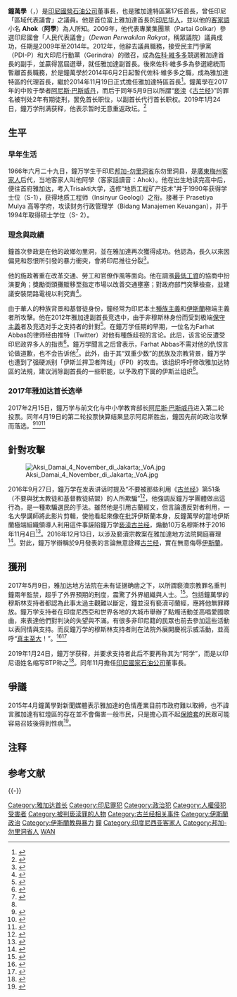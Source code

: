 {{Infobox officeholder
|honorific-prefix   = 
|name          = 鐘萬學
|image         = Gubernur DKI Basuki TP 鐘萬學.jpg
|size          = 
|caption       = 
|alt           = 
|office        = [[印尼國家石油公司|印尼國家石油公司]]董事長
|term_start    = 2019年11月25日
|term_end      = 
|deputy        = Pahala Mansury
|predecessor   = Tanri Abeng
|office2        = [[雅加达|雅加达]]特區首長
|term_start2    = 2014年11月19日
|term_end2      = 2017年5月9日
|predecessor2   = [[佐科·維多多|佐科·維多多]]
|successor2     = {{link-id|查罗特·赛夫·希达亚特|Djarot Saiful Hidayat}} {{small| (代理)}}<br> [[阿尼斯·巴斯威丹|阿尼斯·巴斯威丹]] {{small|(正任)}}
|office3        = [[雅加达|雅加达]]特區首長 <br> {{small|代理}}
|term_start3    = 2014年6月2日
|term_end3      = 2014年11月18日
|office4        = [[雅加达|雅加达]]副特區首長
|term_start4    = 2012年10月15日
|term_end4   
   = 2014年6月1日
|首長4          = [[佐科·維多多|佐科·維多多]]
|predecessor4   = {{tsl|id|Prijanto|普瑞延都}}
|office5       = 東勿里洞縣長
|term_start5   = 2005年8月3日
|term_end5     = 2006年12月22日
|predecessor5  = Usman Saleh
|successor5    = Khairul Efendi
|deputy5       = Khairul Efendi
|office6       = 人民代表議會（Dewan Perwakilan Rakyat）議員
|constituency6 = [[邦加-勿里洞省|邦加-勿里洞省]]
|term_start6   = 2009年10月1日
|term_end6     = 2012年4月26日
|birth_name    = Basuki Tjahaja Purnama
|birth_date    = {{birth date and age|1966|6|29}}
|birth_place   = {{印尼}}[[邦加-勿里洞省|邦加-勿里洞省]]東勿里洞縣
|death_date    = 
|death_place   =
|party = [[印尼斗争民主党|印尼斗争民主党]]（2019年—）<br/>[[無黨籍|無黨籍]]（2014年-2019年）<br/>大印尼行動黨（2012年－2014年9月11日）<br/>[[專業集團黨|專業集團黨]]（2008年－2012年）
|spouse        = 林雪莉（Veronica Tan，1997年結婚；2018年離婚<ref name=sh>[http://news.seehua.com/?p=353727 老婆搞婚外情！钟万学获孩子抚养权]詩華日報Online，2018年4月5日</ref> <br/>Puput Nastiti Devi (2019年結婚)
|children      = Nicholas Sean<ref name=sh/> <br> Nathania<ref name=sh/> <br> Daud Albeenner<ref name=sh/>
|父母  = 父：Indra Tjahaja Purnama（華名鐘劍南）<br/>母：Buniarti Ningsing（華名潘蓮秀）
|親屬          = {{tsl|id|Basuri Tjahaja Purnama|鐘萬有}}（弟弟）
|residence     = 
|alma_mater    = {{tsl|en|Trisakti University|特裏薩克蒂大學}} <br> {{tsl|id|Universitas Prasetiya Mulya|普拉色迪亚•穆尔亚大学}}
|profession    = 地質工程師、政治家
|religion = [[基督新教|基督新教]]
|语言 =  印尼语、英語、客家語
|signature     = Signature of Basuki Tjahaja Purnama.svg
|signature_alt =
|website       = [http://www.ahok.org 個人網站]
|footnotes     =
}}
'''鐘萬學'''（{{lang-id|'''Basuki Tjahaja Purnama'''}}，{{bd|1966年|6月29日|||}}）是[[印尼|印尼]][[印尼國家石油公司|國營石油公司]]董事長，也是雅加達特區第17任首長，曾任印尼「區域代表議會」之議員。他是首位當上雅加達首長的[[印尼华人|印尼华人]]，並以他的[[客家語|客家語]]小名 '''Ahok'''（'''阿學'''）為人所知。2009年，他代表專業集團黨（Partai Golkar）參選印尼國會「人民代表議會」（''Dewan Perwakilan Rakyat''，稱眾議院）議員成功，任期是2009年至2014年。2012年，他辭去議員職務，接受民主鬥爭黨（PDI-P）和大印尼行動黨（Gerindra）的徵召，成為[[佐科·維多多|佐科·維多多]]競選雅加達首長的副手，並贏得當屆選舉，就任雅加達副首長。後來佐科·維多多為參選總統而暫離首長職務，於是鐘萬學於2014年6月2日起暫代佐科·維多多之職，成為雅加達特區的代理首長，繼於2014年11月19日正式擔任雅加達特區首長<ref name="雅城首名華裔基督徒特區首長‧鐘萬學抗議聲中宣誓">{{cite news|url=http://indonesia.sinchew.com.my/node/51286?tid=5|title=雅城首名華裔基督徒特區首長‧鐘萬學抗議聲中宣誓|publisher=《[[印尼星洲日報|印尼星洲日報]]》|date=2014-11-20}}</ref>。鐘萬學在2017年的{{link-en|第四届雅加达特区首长选举|Jakarta gubernatorial election, 2017|雅加达特区首长选举}}中败于學者[[阿尼斯·巴斯威丹|阿尼斯·巴斯威丹]]，而后于同年5月9日以所謂“[[亵渎古兰经|亵渎]]《[[古兰经|古兰经]]》”的罪名被判处2年有期徒刑，罢免首长职位，以副首长{{link-id|查罗特·赛夫·希达亚特|Djarot Saiful Hidayat}}代行首长职权。2019年1月24日，鐘万学刑满获释，他表示暂时无意重返政坛。<ref>{{cite news|title=雅加达前市长出狱 传钟万学将娶嫩妹|url=http://www.enanyang.my/news/20190124/%e9%9b%85%e5%8a%a0%e8%be%be%e5%89%8d%e5%b8%82%e9%95%bf%e5%87%ba%e7%8b%b1-%e4%bc%a0%e9%94%ba%e4%b8%87%e5%ad%a6%e5%b0%86%e5%a8%b6%e5%ab%a9%e5%a6%b9/|date=2019-01-24|publisher=南洋商报}}</ref>

==生平==

===早年生活===
1966年六月二十九日，鐘万学生于印尼[[邦加-勿里洞省|邦加-勿里洞省]]东勿里洞县，是[[廣東|廣東]][[梅州|梅州]][[客家人|客家人]]后代，当地客家人叫他阿學（客家話讀音：Ahok）。他在出生地读完高中后，便往首府雅加达，考入Trisakti大学，选修“地质工程矿产技术”并于1990年获得学士位（S-1），获得地质工程师（Insinyur Geologi）之衔。接著于 Prasetiya Mulya 高等学府，攻读财务行政管理学（Bidang Manajemen Keuangan），并于1994年取得硕士学位（S- 2）。

===理念與政績===
鐘首次參政是在他的故鄉勿里洞，並在雅加達再次獲得成功。他認為，長久以來因偏見和怨恨所引發的暴力衝突，會將印尼推往分裂<ref>{{cite web|title=In Indonesia, ethnic Chinese see a new future|date=August 19, 2012|url=http://www.washingtonpost.com/world/asia_pacific/in-indonesia-ethnic-chinese-see-a-new-future/2012/08/18/4befc374-e870-11e1-9739-eef99c5fb285_story.html}}</ref>。

他的施政著重在改革交通、勞工和官僚作風等面向。他在調漲[[最低工資|最低工資]]的協商中扮演要角；獎勵街頭攤販移至指定市場以改善交通壅塞；對政府部門突擊檢查，並建議安裝閉路電視以利究責<ref name="#1">{{cite web|title=The Leaderboard: Basuki "Ahok" Tjahaja Purnama|date=November 27, 2012|url=http://cogitasia.com/the-leaderboard-basuki-ahok-tjahaja-purnama/|accessdate=2014-05-20|archive-date=2014-11-11|archive-url=https://web.archive.org/web/20141111165321/http://cogitasia.com/the-leaderboard-basuki-ahok-tjahaja-purnama/|dead-url=no}}</ref>。

由于華人的种族背景和基督徒身份，鐘经常为印尼本土[[種族主義|種族主義]]和[[伊斯蘭教|伊斯蘭]]極端主義者所攻擊。他在2012年雅加達副首長竞选中，由于非穆斯林身份而受到极端[[保守主義|保守主義]]者及竞选对手之支持者的針對<ref>{{cite news |title=雅加达前华裔省长钟万学获释 印尼总统：欢迎回来 _中国经济网——国家经济门户 |url=http://intl.ce.cn/qqss/201901/25/t20190125_31355446.shtml |accessdate=2021-11-16 |work=intl.ce.cn}}</ref>。在鐘万学任期的早期，一位名为Farhat Abbas的律师经由推特（Twitter）对他有種族歧视的言论{{clarify|date=November 2013}}。此后，该言论反遭受印尼政界多人的指责<ref>{{cite web|title=Anton Medan: Ada Desakan Proses Hukum Farhat Dilanjutkan|date=January 28, 2013|publisher=Viva News|url=http://metro.news.viva.co.id/news/read/385781-anton-medan--ada-desakan-proses-hukum-farhat-dilanjutkan|work=|accessdate=18 November 2013|language=id}}</ref>。鐘万学聞言之后曾表示，Farhat Abbas不需对他的仇恨言论做道歉，也不会告诉他<ref>{{cite web|title=Basuki: Farhat Enggak Perlu Minta Maaf|date=January 10, 2013|publisher=Kompas|url=http://megapolitan.kompas.com/read/2013/01/10/18190879/Basuki.Farhat.Enggak.Perlu.Minta.Maaf|work=|accessdate=23 February 2014|language=id}}</ref>。此外，由于其“双重少数”的民族及宗教背景，鐘万学也遭到了强硬派别「伊斯兰捍卫者阵线」（FPI）的攻击。该组织呼吁修改雅加达特區的法規，建议消除副首長的一些职能，以予政府下属的伊斯兰组织<ref name="#1"/>。

=== 2017年雅加达首长选举 ===
2017年2月15日，鐘万学与前文化与中小学教育部长[[阿尼斯·巴斯威丹|阿尼斯·巴斯威丹]]进入第二轮投票。同年4月19日的第二轮投票快算结果显示阿尼斯胜出，鐘因先前的政治攻擊而落选。<ref>{{cite news|author=Joe Cochrane|title=Jakarta Governor Concedes Defeat in Religiously Tinged Election|url=https://www.nytimes.com/2017/04/19/world/asia/jakarta-election-ahok-anies-baswedan-indonesia.html|newspaper=The New York Times|date=19 April 2017|accessdate=20 April 2017|archive-date=2019-11-13|archive-url=https://web.archive.org/web/20191113005231/https://www.nytimes.com/2017/04/19/world/asia/jakarta-election-ahok-anies-baswedan-indonesia.html|dead-url=no}}</ref><ref>{{cite web|title=Jakarta’s ‘Ahok’ concedes heavy defeat in governor race|url=http://www.scmp.com/news/asia/southeast-asia/article/2088996/jakartas-ahok-concedes-heavy-defeat-governor-race|website=South China Morning Post|language=en|accessdate=2017-05-04|archive-date=2020-01-16|archive-url=https://web.archive.org/web/20200116045315/https://www.scmp.com/news/asia/southeast-asia/article/2088996/jakartas-ahok-concedes-heavy-defeat-governor-race|dead-url=no}}</ref><ref>{{cite news|author=苏俊翔|url=http://www.zaobao.com/news/sea/story20170430-754640|title=国际特稿：阿学落选 印尼变色？|publisher=[[联合早报|联合早报]]|date=2017-04-30|accessdate=2017-05-04|archive-date=2019-07-10|archive-url=https://web.archive.org/web/20190710170409/https://www.zaobao.com.sg/news/sea/story20170430-754640|dead-url=no}}</ref>

== 針對攻擊 ==
[[File:Aksi_Damai_4_November_di_Jakarta;_VoA.jpg|thumb]]

2016年9月27日，鐘万学在发表讲话时提及“不要被那些利用《[[古兰经|古兰经]]》{{link-en|筵席章|Al-Ma'ida|第五章}}第51条{{NoteTag|1=经文：信道的人們啊！你們不要以猶太教徒和基督教徒為盟友。他們各為其同教的盟友。你們中誰以他們為盟友，誰是他們的同教。真主必定不引導不義的民眾。}}（不要與犹太教徒和基督教徒結盟）的人所欺騙”<ref name=republika_maidah>{{cite web|url=http://khazanah.republika.co.id/berita/dunia-islam/islam-nusantara/16/10/06/oem6xe313-video-ahok-anda-dibohongi-alquran-surat-almaidah-51-viral-di-medsos|title=Video Ahok: Anda Dibohongi Alquran Surat Al-Maidah 51 Viral di Medsos|author=|date=|work=republika.co.id|accessdate=5 November 2016|archive-date=2019-11-05|archive-url=https://web.archive.org/web/20191105041236/https://khazanah.republika.co.id/berita/dunia-islam/islam-nusantara/16/10/06/oem6xe313-video-ahok-anda-dibohongi-alquran-surat-almaidah-51-viral-di-medsos|dead-url=no}}</ref>，他強調反鐘万学團體做出這行為，是一種欺騙選民的手法。雖然他是引用古蘭經文，但言論遭反對者利用，一名大學講師將此影片剪輯，使他看起來像在批評伊斯蘭本身，反鐘萬學的當地伊斯蘭極端組織領導人利用這件事誣陷鐘万学[[亵渎古兰经|亵渎古兰经]]，煽動10万名穆斯林于2016年11月4日{{link-en|2016年11月雅加达示威|November 2016 Jakarta protests|群起游行示威}}<ref>{{cite news|author=Nurul Fitri Ramadhani |title=Parties fear backlash over Ahok's blasphemy case begins |url=http://www.thejakartapost.com/news/2016/11/14/parties-fear-backlash-over-ahoks-blasphemy-case.html|newspaper=Jakarta Post|date=14 November 2016|accessdate=14 November 2016}}</ref>。2016年12月13日，以涉及褻瀆宗教案在雅加達地方法院開庭審理<ref>{{Cite web|url=http://www.bbc.com/zhongwen/simp/world/2016/12/161202_indonesia_protest|title=印尼20万人抗议华裔省长 华社紧张|accessdate=2017-05-12|work=BBC 中文网}}</ref>。對此，鐘万学辯稱於9月發表的言論無意詮釋[[古兰经|古兰经]]，實在無意侮辱[[伊斯蘭|伊斯蘭]]。

==獲刑==
2017年5月9日，雅加达地方法院在未有证据确凿之下，以所謂褻瀆宗教罪名重判鐘兩年監禁，超乎了外界預期的刑度，震驚了外界組織與人士。<ref>{{Cite news|url=http://www.bbc.com/zhongwen/trad/world-39857303|title=印尼華裔省長鐘萬學褻瀆宗教獲刑兩年|date=2017-05-09|newspaper=BBC 中文网|accessdate=2017-05-12|language=en-GB}}</ref>。包括鐘萬學的穆斯林支持者都認為此事太過主觀難以斷定，鐘並沒有褻瀆可蘭經，應將他無罪釋放。鐘万学支持者在印度尼西亞和世界各地的大城市舉辦了點燭活動並高唱愛國歌曲，來表達他們對判決的失望與不滿。有很多非印尼籍的民眾也前去參加這些活動以表同情與支持。而反鐘万学的穆斯林支持者則在法院外展開慶祝示威活動，並高呼“[[大赞辞|真主至大]]！”。<ref>{{cite news |title=印尼前华裔省长钟万学狱中正式上诉，要求复审“亵渎宗教”案 |url=https://world.huanqiu.com/article/9CaKrnK6MGq |accessdate=2021-11-16 |work=world.huanqiu.com}}</ref><ref>{{cite news |title=印尼雅加达前华裔省长钟万学狱中提起上诉 |url=http://www.chinanews.com/hr/2018/02-20/8451196.shtml |accessdate=2021-11-16 |work=中新网}}</ref>

2019年1月24日，鐘万学获释，并要求支持者此后不要再称其为“阿学”，而是以印尼语姓名缩写BTP称之<ref>{{cite news|url=https://www.zaobao.com/special/report/politic/indopol/story20190124-926553|title=雅城特区前首长钟万学今天出狱 暂不回返政坛|publisher=[[联合早报|联合早报]]|date=2019-01-24|accessdate=2019-04-10}}</ref>。同年11月擔任[[印尼國家石油公司|印尼國家石油公司]]董事長。

== 爭議 ==
2015年4月鐘萬學對新聞媒體表示雅加達的色情產業目前市政府難以取締，也不諱言雅加達有紅燈區的存在並不會傷害一般市民，只是擔心買不起[[保險套|保險套]]的民眾可能容易召妓後得到性病<ref>{{Cite news|url = http://smitasia.yabi.me/wp/?p=166|title = 雅加達市長：妓女天堂無傷大雅|last = |first = |date = 2015-04-23|work = |accessdate = 2015-06-12}}</ref>。

== 注释 ==
{{NoteFoot}}

== 参考文献 ==
{{Reflist|30em}}

{{-}}
{{Authority control}}

{{DEFAULTSORT:Purnama, Basuki Cahaya}}
[[Category:雅加达首长|Category:雅加达首长]]
[[Category:印尼罪犯|Category:印尼罪犯]]
[[Category:政治犯|Category:政治犯]]
[[Category:人權侵犯受害者|Category:人權侵犯受害者]]
[[Category:被判亵渎罪的人物|Category:被判亵渎罪的人物]]
[[Category:古兰经相关事件|Category:古兰经相关事件]]
[[Category:伊斯蘭政治|Category:伊斯蘭政治]]
[[Category:伊斯蘭教與暴力|Category:伊斯蘭教與暴力]]
[[Category:印尼新教徒|鐘]]
[[Category:印度尼西亚客家人|Category:印度尼西亚客家人]]
[[Category:邦加-勿里洞省人|Category:邦加-勿里洞省人]]
[[Category:鍾姓|WAN]]